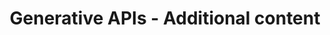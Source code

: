 ---
title: Generative APIs - Additional content
description: Generative APIs - Additional content
---